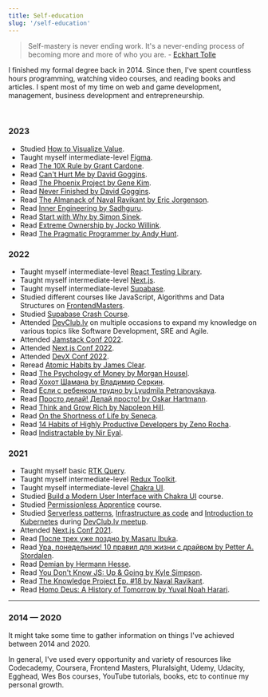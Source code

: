 ```yaml
---
title: Self-education
slug: '/self-education'
---
```


> Self-mastery is never ending work. It's a never-ending process of becoming more and more of who you are. - [Eckhart Tolle](https://www.goodreads.com/author/show/4493.Eckhart_Tolle)

I finished my formal degree back in 2014. Since then, I've spent countless hours programming, watching video courses, and reading books and articles. I spent most of my time on web and game development, management, business development and entrepreneurship.

<br />

### 2023

- Studied [How to Visualize Value](https://visualizevalue.com/products/how-to-visualize-value).
- Taught myself intermediate-level [Figma](https://figma.com/).
- Read [The 10X Rule by Grant Cardone](https://www.goodreads.com/book/show/10339170-the-10x-rule).
- Read [Can't Hurt Me by David Goggins](https://www.goodreads.com/book/show/41721428-can-t-hurt-me).
- Read [The Phoenix Project by Gene Kim](https://www.goodreads.com/book/show/17255186-the-phoenix-project).
- Read [Never Finished by David Goggins](https://www.goodreads.com/book/show/63079845-never-finished).
- Read [The Almanack of Naval Ravikant by Eric Jorgenson](https://www.goodreads.com/book/show/55148500-the-almanack-of-naval-ravikant).
- Read [Inner Engineering by Sadhguru](https://www.goodreads.com/en/book/show/29513878).
- Read [Start with Why by Simon Sinek](https://www.goodreads.com/book/show/7108725-start-with-why).
- Read [Extreme Ownership by Jocko Willink](https://www.goodreads.com/book/show/23848190-extreme-ownership).
- Read [The Pragmatic Programmer by Andy Hunt](https://www.goodreads.com/book/show/4099.The_Pragmatic_Programmer).

### 2022

- Taught myself intermediate-level [React Testing Library](https://testing-library.com/).
- Taught myself intermediate-level [Next.js](https://nextjs.org/).
- Taught myself intermediate-level [Supabase](https://supabase.io/).
- Studied different courses like JavaScript, Algorithms and Data Structures on [FrontendMasters](https://frontendmasters.com/).
- Studied [Supabase Crash Course](https://www.youtube.com/watch?v=7uKQBl9uZ00).
- Attended [DevClub.lv](https://devclub.lv/) on multiple occasions to expand my knowledge on various topics like Software Development, SRE and Agile.
- Attended [Jamstack Conf 2022](https://jamstack.org/conf/).
- Attended [Next.js Conf 2022](https://nextjs.org/conf).
- Attended [DevX Conf 2022](https://devxconf.org/).
- Reread [Atomic Habits by James Clear](https://www.goodreads.com/book/show/40121378-atomic-habits).
- Read [The Psychology of Money by Morgan Housel](https://www.goodreads.com/book/show/41881472).
- Read [Хохот Шамана by Владимир Серкин](https://www.goodreads.com/book/show/8528146).
- Read [Если с ребенком трудно by Lyudmila Petranovskaya](https://www.goodreads.com/book/show/19359644).
- Read [Просто делай! Делай просто! by Oskar Hartmann](https://www.goodreads.com/book/show/50389217).
- Read [Think and Grow Rich by Napoleon Hill](https://www.goodreads.com/book/show/30186948-think-and-grow-rich).
- Read [On the Shortness of Life by Seneca](https://www.goodreads.com/book/show/97412.On_the_Shortness_of_Life).
- Read [14 Habits of Highly Productive Developers by Zeno Rocha](https://www.goodreads.com/en/book/show/54438214-14-habits-of-highly-productive-developers).
- Read [Indistractable by Nir Eyal](https://www.goodreads.com/book/show/44595007-indistractable).

### 2021

- Taught myself basic [RTK Query](https://redux-toolkit.js.org/rtk-query/overview).
- Taught myself intermediate-level [Redux Toolkit](https://redux-toolkit.js.org/).
- Taught myself intermediate-level [Chakra UI](https://chakra-ui.com/).
- Studied [Build a Modern User Interface with Chakra UI](https://egghead.io/courses/build-a-modern-user-interface-with-chakra-ui-fac68106) course.
- Studied [Permissionless Apprentice](https://shop.visualizevalue.com/products/the-permissionless-apprentice) course.
- Studied [Serverless patterns](https://www.slideshare.net/aestasit/serverless-patterns-243427752), [Infrastructure as code](https://github.com/groovy-sky/iac-presentation) and [Introduction to Kubernetes](https://github.com/joellord/kube-kitchen) during [DevClub.lv meetup](https://devclub.lv/announcement-of-iac-focused-93rd-online-devclub-lv/).
- Attended [Next.js Conf 2021](https://nextjs.org/conf).
- Read [После трех уже поздно by Masaru Ibuka](https://www.goodreads.com/en/book/show/35921085).
- Read [Ура, понедельник! 10 правил для жизни с драйвом by Petter A. Stordalen](https://www.goodreads.com/book/show/58945688-10).
- Read [Demian by Hermann Hesse](https://www.goodreads.com/book/show/24861.Demian).
- Read [You Don't Know JS: Up & Going by Kyle Simpson](https://www.goodreads.com/book/show/25136217-you-don-t-know-js).
- Read [The Knowledge Project Ep. #18 by Naval Ravikant](https://www.goodreads.com/book/show/51114316-the-knowledge-project-ep-18).
- Read [Homo Deus: A History of Tomorrow by Yuval Noah Harari](https://www.goodreads.com/book/show/31138556-homo-deus).

---

### 2014 — 2020

It might take some time to gather information on things I've achieved between 2014 and 2020.

In general, I've used every opportunity and variety of resources like Codecademy, Coursera, Frontend Masters, Pluralsight, Udemy, Udacity, Egghead, Wes Bos courses, YouTube tutorials, books, etc to continue my personal growth.
